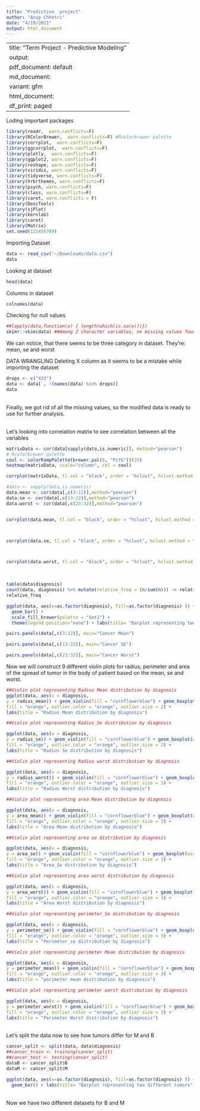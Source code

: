 ```yaml
---
title: "Predictive  project"
author: "Anup Chhetri"
date: "4/19/2021"
output: html_document
---
```

---
title: "Term Project - Predictive Modeling"
output:
  pdf_document: default
  md_document:
    variant: gfm
  html_document:
    df_print: paged
---
Loding important packages 
```r
library(readr,  warn.conflicts=F)
library(RColorBrewer,  warn.conflicts=F) #Rcolorbrewer palette
library(corrplot,  warn.conflicts=F)
library(ggcorrplot,  warn.conflicts=F)
library(plotly,  warn.conflicts=F)
library(ggplot2, warn.conflicts=F)
library(reshape, warn.conflicts=F)
library(viridis, warn.conflicts=F)
library(tidyverse, warn.conflicts=F)
library(hrbrthemes, warn.conflicts=F)
library(psych, warn.conflicts=F)
library(class, warn.conflicts=F)
library(caret, warn.conflicts = F)
library(DescTools)
library(sjPlot)
library(kernlab)
library(caret)
library(Matrix)
set.seed(123456789)
```


Importing Dataset
```r
data <- read_csv("~/Downloads/data.csv")
data

```

Looking at dataset
```r
head(data)
```

Columns in dataset
```r
colnames(data)
```

Checking for null values
```r
##lapply(data,function(x) { length(which(is.na(x)))})
skimr::skim(data) ##Among 2 character variables, no missing values found for diagnosis variable, found 569 missing values found for X33 character variable and  found 31 numeric variable
```

We can notice, that there seems to be three category in dataset. They're: 
mean, se and worst

DATA WRANGLING 
Deleting X column as it seems to be a mistake while importing the dataset 
```r
drops <- c("X33")
data <- data[ , !(names(data) %in% drops)]
data
```


\
Finally, we got rid of all the missing values, so the modified data is ready to use for further analysis. 
\

\
Let's looking into correlation matrix to see correlation  between all the variables
\
```r
matrixData <- cor(data[sapply(data,is.numeric)], method="pearson")
# Rcolorbrewer palette
coul <- colorRampPalette(brewer.pal(8, "PiYG"))(25)
heatmap(matrixData, scale="column", col = coul)

```

```r
corrplot(matrixData, tl.col = "black", order = "hclust", hclust.method = "average", addrect = 4, tl.cex = 0.7)
```

```r
#data <- sapply(data,is.numeric)
data.mean <- cor(data[,c(3:12)],method="pearson")
data.se <- cor(data[,c(13:22)],method="pearson")
data.worst <- cor(data[,c(23:32)],method="pearson")


corrplot(data.mean, tl.col = "black", order = "hclust", hclust.method = "average", addrect = 4, tl.cex = 0.7)



corrplot(data.se, tl.col = "black", order = "hclust", hclust.method = "average", addrect = 4, tl.cex = 0.7)



corrplot(data.worst, tl.col = "black", order = "hclust", hclust.method = "average", addrect = 4, tl.cex = 0.7)
```


\
```r
table(data$diagnosis)
count(data, diagnosis) %>% mutate(relative_freq = (n/sum(n))) -> relative_freq
relative_freq

```

```r
ggplot(data, aes(x=as.factor(diagnosis), fill=as.factor(diagnosis) )) + 
  geom_bar() +
  scale_fill_brewer(palette = "Set1") +
  theme(legend.position="none") + labs(title= "Barplot representing two different tumors")
```


```r
pairs.panels(data[,c(3:12)], main="Cancer Mean")
```

```r
pairs.panels(data[,c(13:22)], main="Cancer SE")
```

```r
pairs.panels(data[,c(23:32)], main="Cancer Worst")
```

Now we will construct 9 different violin plots for radius, perimeter and area of the spread of tumor in the body of patient based on the mean, se and worst.
```r
##Violin plot representing Radius Mean distribution by diagnosis
ggplot(data, aes(x = diagnosis,
y = radius_mean)) + geom_violin(fill = "cornflowerblue") + geom_boxplot(width = .01,
fill = "orange", outlier.color = "orange", outlier.size = 2) +
labs(title = "Radius Mean distribution by diagnosis")
```

```r
##Violin plot representing Radius_Se distribution by diagnosis

ggplot(data, aes(x = diagnosis,
y = radius_se)) + geom_violin(fill = "cornflowerblue") + geom_boxplot(width = .01,
fill = "orange", outlier.color = "orange", outlier.size = 2) +
labs(title = "Radius Se distribution by diagnosis")
```

```r
##Violin plot representing Radius worst distribution by diagnosis

ggplot(data, aes(x = diagnosis,
y = radius_worst)) + geom_violin(fill = "cornflowerblue") + geom_boxplot(width = .01,
fill = "orange", outlier.color = "orange", outlier.size = 3) +
labs(title = "Radius Worst distribution by diagnosis")
```

```r
##Violin plot representing area Mean distribution by diagnosis

ggplot(data, aes(x = diagnosis,
y = area_mean)) + geom_violin(fill = "cornflowerblue") + geom_boxplot(width = .01,
fill = "orange", outlier.color = "orange", outlier.size = 3) +
labs(title = "Area Mean distribution by diagnosis")
```

```r
##Violin plot representing area se distribution by diagnosis

ggplot(data, aes(x = diagnosis,
y = area_se)) + geom_violin(fill = "cornflowerblue") + geom_boxplot(width = .01,
fill = "orange", outlier.color = "orange", outlier.size = 3) +
labs(title = "Area_Se distribution by diagnosis")
```

```r
##Violin plot representing area worst distribution by diagnosis

ggplot(data, aes(x = diagnosis,
y = area_worst)) + geom_violin(fill = "cornflowerblue") + geom_boxplot(width = .01,
fill = "orange", outlier.color = "orange", outlier.size = 3) +
labs(title = "Area Worst distribution by diagnosis")
```

```r
##Violin plot representing perimeter_Se distribution by diagnosis

ggplot(data, aes(x = diagnosis,
y = perimeter_se)) + geom_violin(fill = "cornflowerblue") + geom_boxplot(width = .01,
fill = "orange", outlier.color = "orange", outlier.size = 3) +
labs(title = "Perimeter_se distribution by diagnosis")
```

```r
##Violin plot representing perimeter Mean distribution by diagnosis

ggplot(data, aes(x = diagnosis,
y = perimeter_mean)) + geom_violin(fill = "cornflowerblue") + geom_boxplot(width = .01,
fill = "orange", outlier.color = "orange", outlier.size = 3) +
labs(title = "perimeter mean distribution by diagnosis")
```


```r
##Violin plot representing perimeter worst distribution by diagnosis

ggplot(data, aes(x = diagnosis,
y = perimeter_worst)) + geom_violin(fill = "cornflowerblue") + geom_boxplot(width = .01,
fill = "orange", outlier.color = "orange", outlier.size = 3) +
labs(title = "Perimeter Worst distribution by diagnosis")
```

\
Let's split the data now to see how tumors differ for M and B
\
```r
cancer_split <- split(data, data$diagnosis)
##cancer_train <- training(cancer_split)
##cancer_test <- testing(cancer_split)
dataB <- cancer_split$B
dataM <- cancer_split$M
```
```r
ggplot(data, aes(x=as.factor(diagnosis), fill=as.factor(diagnosis) )) + 
  geom_bar() + labs(title= "Barplot representing two different tumors")
```
\
Now we have two different datasets for B and M
\



